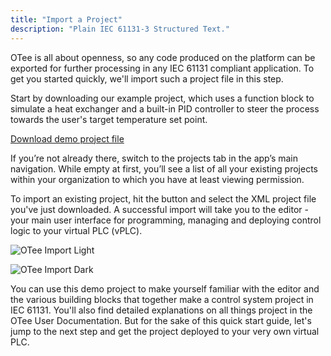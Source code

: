 ```yaml
---
title: "Import a Project"
description: "Plain IEC 61131-3 Structured Text."
---
```


OTee is all about openness, so any code produced on the platform can be exported for further processing in any IEC 61131 compliant application. To get you started quickly, we'll import such a project file in this step.

Start by downloading our example project, which uses a function block to simulate a heat exchanger and a built-in PID controller to steer the process towards the user's target temperature set point.

<a href="/heat_exchanger.xml" download="heat_exchanger.xml" icon="download"> Download demo project file</a>

If you’re not already there, switch to the projects tab in the app’s main navigation. While empty at first, you’ll see a list of all your existing projects within your organization to which you have at least viewing permission. 

To import an existing project, hit the <Icon icon="download" iconType="solid" /> button and select the XML project file you've just downloaded. A successful import will take you to the editor - your main user interface for programming, managing and deploying control logic to your virtual PLC (vPLC).

<img
  className="block dark:hidden mx-auto"
  src="/images/import-project-light.png"
  alt="OTee Import Light"
/>

<img
  className="hidden dark:block mx-auto"
  src="/images/import-project-dark.png"
  alt="OTee Import Dark"
/>

You can use this demo project to make yourself familiar with the editor and the various building blocks that together make a control system project in IEC 61131. You'll also find detailed explanations on all things project in the OTee User Documentation. But for the sake of this quick start guide, let's jump to the next step and get the project deployed to your very own virtual PLC.
